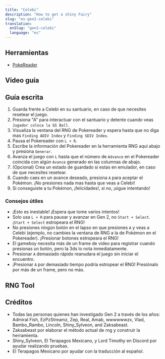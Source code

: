 ```yaml
---
title: "Celebi"
description: "How to get a shiny Fairy"
slug: "es-gen2-celebi"
translation:
  enSlug: "gen2-celebi"
  language: "es"
---
```


<Alert
  showIcon
  type="warning"
  message="¡Altamente experimental!"
  description="RNG de Gen 2 todavía está en sus primeros días. ¡Es normal que necesite múltiples intentos!"
/>

## Herramientas

- [PokeReader](/install-pokereader)

## Video guía

<YouTubeVideo id="wTpI7MV_f4U" />

## Guía escrita

1. Guarda frente a Celebi en su santuario, en caso de que necesites resetear el juego.
2. Presiona "A" para interactuar con el santuario y detente cuando veas `Jugador coloca la GS Ball`.
3. Visualiza la ventana del RNG de Pokereader y espera hasta que no diga mas `Finding ADIV Index` y `Finding SDIV Index`.
4. Pausa el Pokereader con `L + R`.
5. Escribe la información del Pokereader en la herramienta RNG aquí abajo y presiona `Generar`.
6. Avanza el juego con `L` hasta que el número de `Advance` en el Pokereader coincida con algún `Avance` generado en las columnas de abajo.
7. (Opcional) Crea un estado de guardado si estas en emulador, en caso de que necesites resetear.
8. Cuando caes en un avance deseado, presiona `A` para aceptar el Pokémon. ¡No presiones nada mas hasta que veas a Celebi!
9. Si conseguiste a tu Pokémon, ¡felicidades!, si no, ¡sigue intentando!

### Consejos útiles

- ¡Esto es inestable! ¡Espera que tome varios intentos!
- Solo usa `L + R` para pausar y avanzar en Gen 2, no `Start + Select`. ¡`Start + Select` estropeara el RNG!
- No presiones ningún botón en el lapso en que presiones `A` y veas a Celebi (ejemplo, no cambies la ventana de RNG a la de Pokémon en el Pokereader). ¡Presionar botones estropeara el RNG!
- El gameboy necesita más de un frame de video para registrar cuando presionas un botón, pero la 3ds lo nota inmediatamente.
- Presionar `A` demasiado rápido reanudara el juego sin iniciar el encuentro.
- ¡Presionar `A` por demasiado tiempo podría estropear el RNG! Presiónalo por más de un frame, pero no más.

## RNG Tool

<Gen2PokemonRng type="celebi" />

## Créditos

- Todas las personas quienes han investigado Gen 2 a través de los años: Admiral Fish, EzPzStreamz, Zep, Real, Amab, wwwwwwzx, Vlad, Bambo_Rambo, Lincoln, Shiny_Sylveon, and Zaksabeast.
- Zaksabeast por elaborar el método actual de rng y construir la herramienta.
- Shiny_Sylveon, El Terapagos Mexicano, y Lord Timothy en Discord por ayudar realizando pruebas.
- El Terapagos Mexicano por ayudar con la traducción al español.
